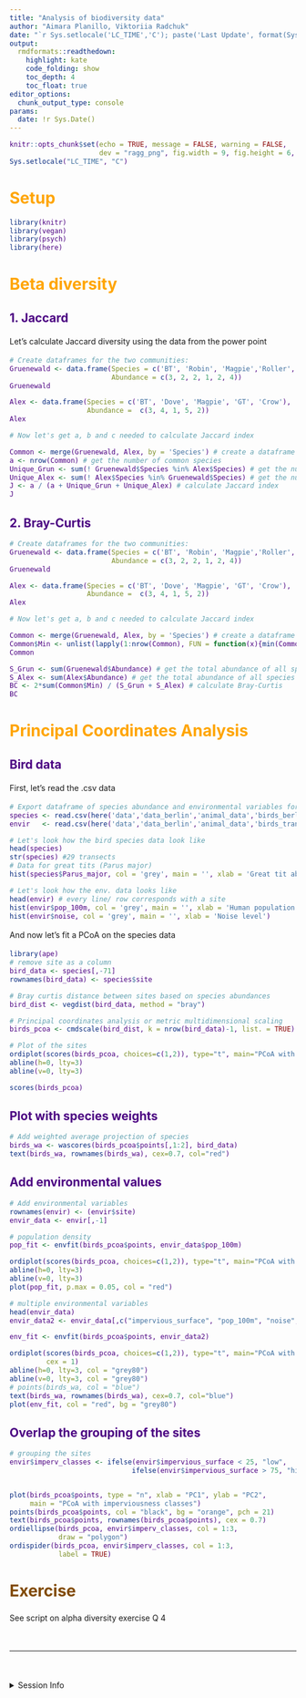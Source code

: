 ```yaml
---
title: "Analysis of biodiversity data"
author: "Aimara Planillo, Viktoriia Radchuk"
date: "`r Sys.setlocale('LC_TIME','C'); paste('Last Update', format(Sys.time(), '%B %e, %Y')) `"
output:
  rmdformats::readthedown:
    highlight: kate
    code_folding: show
    toc_depth: 4
    toc_float: true
editor_options:
  chunk_output_type: console
params:
  date: !r Sys.Date()
---
```


<style>
h1 {
  color: Orange ;
}
h2, h3, h4, h5, h6, legend {
  color: Indigo ;
}
p {
  line-height:170%;
}
#sidebar h2 {
  background-color: Indigo;
}
code {
  color: Indigo ;
}
.exercise {
  color: #824b00;
}
</style>

```r
knitr::opts_chunk$set(echo = TRUE, message = FALSE, warning = FALSE, 
                      dev = "ragg_png", fig.width = 9, fig.height = 6, dpi = 600, retina = 1)
Sys.setlocale("LC_TIME", "C")
```

# Setup

```r
library(knitr)
library(vegan)
library(psych)
library(here)
```


# Beta diversity

## 1. Jaccard

Let's calculate Jaccard diversity using the data from the power point

```r

# Create dataframes for the two communities:
Gruenewald <- data.frame(Species = c('BT', 'Robin', 'Magpie','Roller', 'Swallow', 'GT'),
                         Abundance = c(3, 2, 2, 1, 2, 4))
Gruenewald

Alex <- data.frame(Species = c('BT', 'Dove', 'Magpie', 'GT', 'Crow'),
                   Abundance =  c(3, 4, 1, 5, 2))
Alex

# Now let's get a, b and c needed to calculate Jaccard index

Common <- merge(Gruenewald, Alex, by = 'Species') # create a dataframe with only the common species of the two communities
a <- nrow(Common) # get the number of common species
Unique_Grun <- sum(! Gruenewald$Species %in% Alex$Species) # get the number of unique species for Grunewald
Unique_Alex <- sum(! Alex$Species %in% Gruenewald$Species) # get the number of unique species for Grunewald
J <- a / (a + Unique_Grun + Unique_Alex) # calculate Jaccard index
J 

```


## 2. Bray-Curtis

```r

# Create dataframes for the two communities:
Gruenewald <- data.frame(Species = c('BT', 'Robin', 'Magpie','Roller', 'Swallow', 'GT'),
                         Abundance = c(3, 2, 2, 1, 2, 4))
Gruenewald

Alex <- data.frame(Species = c('BT', 'Dove', 'Magpie', 'GT', 'Crow'),
                   Abundance =  c(3, 4, 1, 5, 2))
Alex

# Now let's get a, b and c needed to calculate Jaccard index

Common <- merge(Gruenewald, Alex, by = 'Species') # create a dataframe with only the common species of the two communities
Common$Min <- unlist(lapply(1:nrow(Common), FUN = function(x){min(Common[x, 2:3])})) # get the minimum abundance of each common species between the two communities
Common

S_Grun <- sum(Gruenewald$Abundance) # get the total abundance of all species for Grunewald
S_Alex <- sum(Alex$Abundance) # get the total abundance of all species for Alex
BC <- 2*sum(Common$Min) / (S_Grun + S_Alex) # calculate Bray-Curtis 
BC

```


# Principal Coordinates Analysis  

## Bird data  

First, let's read the .csv data

```r

# Export dataframe of species abundance and environmental variables for each site
species <- read.csv(here('data','data_berlin','animal_data','birds_berlin_exercise_planillo2021.csv'))
envir   <- read.csv(here('data','data_berlin','animal_data','birds_transects_allenvir_100m.csv'))

# Let's look how the bird species data look like
head(species) 
str(species) #29 transects
# Data for great tits (Parus major)
hist(species$Parus_major, col = 'grey', main = '', xlab = 'Great tit abundance') 

# Let's look how the env. data looks like
head(envir) # every line/ row corresponds with a site
hist(envir$pop_100m, col = 'grey', main = '', xlab = 'Human population density')
hist(envir$noise, col = 'grey', main = '', xlab = 'Noise level')
```


And now let's fit a PCoA on the species data
```r
library(ape)
# remove site as a column
bird_data <- species[,-71]
rownames(bird_data) <- species$site

# Bray curtis distance between sites based on species abundances
bird_dist <- vegdist(bird_data, method = "bray")

# Principal coordinates analysis or metric multidimensional scaling
birds_pcoa <- cmdscale(bird_dist, k = nrow(bird_data)-1, list. = TRUE)

# Plot of the sites
ordiplot(scores(birds_pcoa, choices=c(1,2)), type="t", main="PCoA with species weighted averages")
abline(h=0, lty=3)
abline(v=0, lty=3)

scores(birds_pcoa)
```


## Plot with species weights

```r
# Add weighted average projection of species
birds_wa <- wascores(birds_pcoa$points[,1:2], bird_data)
text(birds_wa, rownames(birds_wa), cex=0.7, col="red")
```

## Add environmental values

```r
# Add environmental variables
rownames(envir) <- (envir$site)
envir_data <- envir[,-1]

# population density
pop_fit <- envfit(birds_pcoa$points, envir_data$pop_100m)

ordiplot(scores(birds_pcoa, choices=c(1,2)), type="t", main="PCoA with species weighted averages")
abline(h=0, lty=3)
abline(v=0, lty=3)
plot(pop_fit, p.max = 0.05, col = "red")

# multiple environmental variables
head(envir_data)
envir_data2 <- envir_data[,c("impervious_surface", "pop_100m", "noise", "tree_cover", "open_green")]

env_fit <- envfit(birds_pcoa$points, envir_data2)

ordiplot(scores(birds_pcoa, choices=c(1,2)), type="t", main="PCoA with species weighted averages", 
         cex = 1)
abline(h=0, lty=3, col = "grey80")
abline(v=0, lty=3, col = "grey80")
# points(birds_wa, col = "blue")
text(birds_wa, rownames(birds_wa), cex=0.7, col="blue")
plot(env_fit, col = "red", bg = "grey80")
```


## Overlap the grouping of the sites

```r
# grouping the sites
envir$imperv_classes <- ifelse(envir$impervious_surface < 25, "low", 
                              ifelse(envir$impervious_surface > 75, "high", "medium"))


plot(birds_pcoa$points, type = "n", xlab = "PC1", ylab = "PC2", 
     main = "PCoA with imperviousness classes")
points(birds_pcoa$points, col = "black", bg = "orange", pch = 21)
text(birds_pcoa$points, rownames(birds_pcoa$points), cex = 0.7)
ordiellipse(birds_pcoa, envir$imperv_classes, col = 1:3, 
            draw = "polygon")
ordispider(birds_pcoa, envir$imperv_classes, col = 1:3, 
            label = TRUE)
```


# <span class='exercise'>Exercise</span>

See script on alpha diversity exercise Q 4


<br><hr><br>

<details><summary>Session Info</summary>

```r
Sys.time()
#git2r::repository() ## uncomment if you are using GitHub
sessionInfo()
```

</details>
